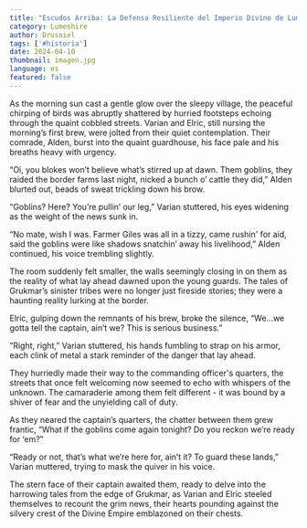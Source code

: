 ```yaml
---
title: "Escudos Arriba: La Defensa Resiliente del Imperio Divino de Lumeshire"
category: Lumeshire
author: Drusniel
tags: ['#historia']
date: 2024-04-10
thumbnail: imagen.jpg
language: es
featured: false
---
```



As the morning sun cast a gentle glow over the sleepy village, the peaceful chirping of birds was abruptly shattered by hurried footsteps echoing through the quaint cobbled streets. Varian and Elric, still nursing the morning’s first brew, were jolted from their quiet contemplation. Their comrade, Alden, burst into the quaint guardhouse, his face pale and his breaths heavy with urgency.

“Oi, you blokes won’t believe what’s stirred up at dawn. Them goblins, they raided the border farms last night, nicked a bunch o’ cattle they did,” Alden blurted out, beads of sweat trickling down his brow.

“Goblins? Here? You’re pullin’ our leg,” Varian stuttered, his eyes widening as the weight of the news sunk in.

“No mate, wish I was. Farmer Giles was all in a tizzy, came rushin' for aid, said the goblins were like shadows snatchin’ away his livelihood,” Alden continued, his voice trembling slightly.

The room suddenly felt smaller, the walls seemingly closing in on them as the reality of what lay ahead dawned upon the young guards. The tales of Grukmar’s sinister tribes were no longer just fireside stories; they were a haunting reality lurking at the border.

Elric, gulping down the remnants of his brew, broke the silence, “We...we gotta tell the captain, ain’t we? This is serious business.”

“Right, right,” Varian stuttered, his hands fumbling to strap on his armor, each clink of metal a stark reminder of the danger that lay ahead.

They hurriedly made their way to the commanding officer's quarters, the streets that once felt welcoming now seemed to echo with whispers of the unknown. The camaraderie among them felt different - it was bound by a shiver of fear and the unyielding call of duty.

As they neared the captain’s quarters, the chatter between them grew frantic, “What if the goblins come again tonight? Do you reckon we’re ready for ‘em?”

“Ready or not, that’s what we’re here for, ain’t it? To guard these lands,” Varian muttered, trying to mask the quiver in his voice.

The stern face of their captain awaited them, ready to delve into the harrowing tales from the edge of Grukmar, as Varian and Elric steeled themselves to recount the grim news, their hearts pounding against the silvery crest of the Divine Empire emblazoned on their chests.